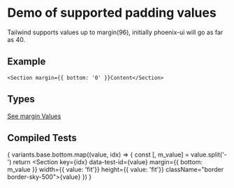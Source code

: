 
# Demo of supported padding values
Tailwind supports values up to margin(96), initially phoenix-ui will go as far as 40.

## Example
```
<Section margin={{ bottom: '0' }}Content</Section>
```
## Types
[See margin Values](https://github.com/bolanosdev/phoenix-ui/blob/main/libraries/types/spacing/margin.types.ts)

## Compiled Tests
{
  variants.base.bottom.map((value, idx) => {
    const [, m_value] = value.split('-')
    return <Unstyled>
      <Section key={idx} 
        data-test-id={value} 
        margin={{ bottom: m_value }} 
        width={{ value: 'fit'}}
        height={{ value: 'fit'}}
        className="border border-sky-500">{value}</Section>
    </Unstyled>
  })
}


